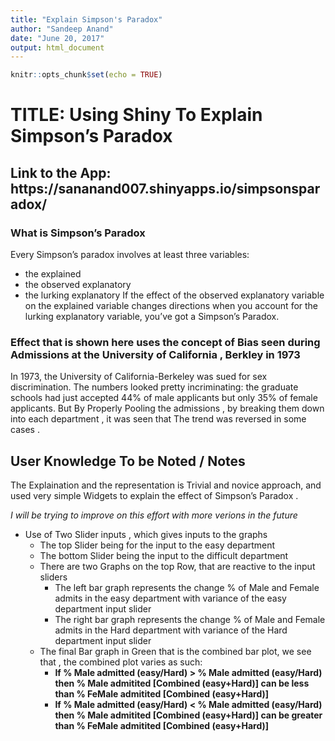 ```yaml
---
title: "Explain Simpson's Paradox"
author: "Sandeep Anand"
date: "June 20, 2017"
output: html_document
---
```


```r
knitr::opts_chunk$set(echo = TRUE)
```

# TITLE: Using Shiny To Explain Simpson's Paradox

## Link to the App: https://sananand007.shinyapps.io/simpsonsparadox/

### What is Simpson's Paradox

Every Simpson's paradox involves at least three variables:

+ the explained
+ the observed explanatory
+ the lurking explanatory
  If the effect of the observed explanatory variable on the explained variable changes directions when you account for the lurking explanatory variable, you've got a Simpson's         Paradox.
    

### Effect that is shown here uses the concept of Bias seen during Admissions at the University of California , Berkley in 1973 

In 1973, the University of California-Berkeley was sued for sex discrimination. The numbers looked pretty incriminating: the graduate schools had just accepted 44% of male applicants but only 35% of female applicants. But By Properly Pooling the admissions , by breaking them down into each department , it was seen that The trend was reversed in some cases . 


## User Knowledge To be Noted / Notes

The Explaination and the representation is Trivial and novice approach, and used very simple Widgets to explain the effect of Simpson's Paradox . 
  
*I will be trying to improve on this effort with more verions in the future*

- Use of Two Slider inputs , which gives inputs to the graphs 
  + The top Slider being for the input to the easy department 
  + The bottom Slider being the input to the difficult department
  + There are two Graphs on the top Row, that are reactive to the input sliders 
    + The left bar graph represents the change % of Male and Female admits in the easy department with variance of the easy department input slider
    + The right bar graph represents the change % of Male and Female admits in the Hard department with variance of the Hard department input slider
  + The final Bar graph in Green that is the combined bar plot, we see that , the combined plot varies as such: 
    - **If % Male admitted (easy/Hard) > % Male admitted (easy/Hard) then % Male admitited [Combined (easy+Hard)] can be less than % FeMale admitited [Combined (easy+Hard)]**
    - **If % Male admitted (easy/Hard) < % Male admitted (easy/Hard) then % Male admitited [Combined (easy+Hard)] can be greater than % FeMale admitited [Combined (easy+Hard)]**   
    
    
    
    